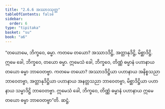 ```yaml
---
title: "2.6.6 အဿာဒသုတ္တ"
tableOfContents: false
sidebar:
  order: 6
type: "tipitaka"
basket: "su"
book: "a6"
---
```



<DynamicBreadcrumb />

<Division number="112" book="a6" e="ch" v="16" p="389">

<Paragraph number="752" book="a6">
“တယောမေ, ဘိက္ခဝေ, ဓမ္မာ. ကတမေ တယော? အဿာဒဒိဋ္ဌိ, အတ္တာနုဒိဋ္ဌိ, မိစ္ဆာဒိဋ္ဌိ. ဣမေ ခေါ, ဘိက္ခဝေ, တယော ဓမ္မာ. ဣမေသံ ခေါ, ဘိက္ခဝေ, တိဏ္ဏံ ဓမ္မာနံ ပဟာနာယ တယော ဓမ္မာ ဘာဝေတဗ္ဗာ. ကတမေ တယော? အဿာဒဒိဋ္ဌိယာ ပဟာနာယ အနိစ္စသညာ ဘာဝေတဗ္ဗာ, အတ္တာနုဒိဋ္ဌိယာ ပဟာနာယ အနတ္တသညာ ဘာဝေတဗ္ဗာ, မိစ္ဆာဒိဋ္ဌိယာ ပဟာနာယ သမ္မာဒိဋ္ဌိ ဘာဝေတဗ္ဗာ. ဣမေသံ ခေါ, ဘိက္ခဝေ, တိဏ္ဏံ ဓမ္မာနံ ပဟာနာယ ဣမေ တယော ဓမ္မာ ဘာဝေတဗ္ဗာ”တိ.

</Paragraph>
</Division>

<Paragraph number="753" type="center" book="a6">
ဆဋ္ဌံ.
</Paragraph>